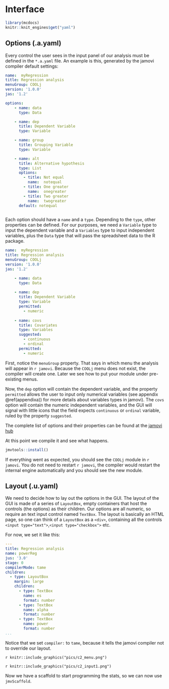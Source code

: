 # Interface


```r
library(mcdocs)
knitr::knit_engines$get("yaml")
```


## Options (.a.yaml)

Every control the user sees in the input panel of our analysis must be defined in the `*.a.yaml` file. An example is this,  generated by the jamovi compiler default settings:

```yaml
name:  myRegression
title: Regression analysis
menuGroup: COOLj
version: '1.0.0'
jas: '1.2'

options:
    - name: data
      type: Data

    - name: dep
      title: Dependent Variable
      type: Variable

    - name: group
      title: Grouping Variable
      type: Variable

    - name: alt
      title: Alternative hypothesis
      type: List
      options:
        - title: Not equal
          name:  notequal
        - title: One greater
          name:  onegreater
        - title: Two greater
          name:  twogreater
      default: notequal



```

Each option should have a `name` and a `type`. Depending to the `type`, other properties can be defined. For our purposes,
we need a `Variable` type to input the dependent variable and a `Variables` type to input independent variables, plus the `Data` type that will pass the spreadsheet data to the R package.

```yaml

name:  myRegression
title: Regression analysis
menuGroup: COOLj
version: '1.0.0'
jas: '1.2'

    - name: data
      type: Data
      
    - name: dep
      title: Dependent Variable
      type: Variable
      permitted:
        - numeric
      
    - name: covs
      title: Covariates
      type: Variables
      suggested:
        - continuous
        - ordinal
      permitted:
        - numeric


```

First, notice the `menuGroup` property. That says in which menu the analysis will appear in `r jamovi`. Because the `COOLj` menu
does not exist, the compiler will create one. Later we see how to put your module under pre-existing menus. 

Now, the `dep` option will contain the dependent variable, and the property `permitted` allows the user to input only numerical variables (see appendix \@ref(appendixa)) for more details about variables types in jamovi). 
The `covs` option will contain the numeric independent variables, and the GUI will signal with little icons that the field expects
`continuous` or `ordinal` variable, ruled by the property `suggested`.

The complete list of options and their properties can be found at the [jamovi hub](https://dev.jamovi.org/api_analysis-definition.html#options)

At this point we compile it and see what happens.

```r
jmvtools::install()
```

If everything went as expected, you should see the `COOLj` module in `r jamovi`. You do not need to restart `r jamovi`, the compiler would restart the internal engine automatically and you should see the new module.


## Layout (.u.yaml)

We need to decide how to lay out the options in the GUI. The layout of the GUI is made of a series of `LayoutBox`, empty containers
that host the controls (the options) as their children. Our options are all numeric, so require an text input control named `TextBox`.
The layout is basically an HTML page, so one can think of a `LayoutBox` as a `<div>`, containing all the controls `<input type="text">`,`<input type="checkbox">` etc.

For now, we set it like this:


```yaml
---
title: Regression analysis
name: powerReg
jus: '3.0'
stage: 0
compilerMode: tame
children:
  - type: LayoutBox
    margin: large
    children:
      - type: TextBox
        name: es
        format: number
      - type: TextBox
        name: alpha
        format: number
      - type: TextBox
        name: power
        format: number
...
```

Notice that we set `compiler:` to `tame`, because it tells the jamovi compiler not to override our layout.

`r knitr::include_graphics("pics/c2_menu.png")`

`r knitr::include_graphics("pics/c2_input1.png")`

Now we have a scaffold to start programming the stats, so we can now use `jmvScaffold`.


